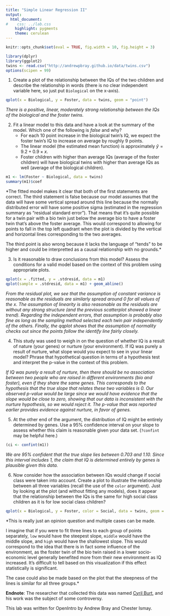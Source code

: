 ```yaml
---
title: "Simple Linear Regression II"
output:
  html_document:
#    css: ../lab.css
    highlight: pygments
    theme: cerulean
---
```


```r
knitr::opts_chunk$set(eval = TRUE, fig.width = 10, fig.height = 3)
```


```r
library(dplyr)
library(ggplot2)
twins <- read.csv("http://andrewpbray.github.io/data/twins.csv")
options(scipen = 99)
```

1. Create a plot of the relationship between the IQs of the two children and
   describe the relationship in words (there is no clear independent variable 
   here, so just put `Biological` on the x-axis).

```r
qplot(x = Biological, y = Foster, data = twins, geom = "point")
```

*There is a positive, linear, moderately strong relationship between the IQs
of the biological and the foster twins.*

2. Fit a linear model to this data and have a look at the summary of the model.
Which one of the following is *false* and why?
    - For each 10 point increase in the biological twin's IQ, we expect the 
    foster twin's IQ to increase on average by roughly 9 points.
    - The linear model (the estimated mean function) is approximately 
    $\hat{y} = 9.2 + 0.9 \times x$.
    - Foster children with higher than average IQs (average of the foster 
    children) will have biological twins with higher than average IQs as well
    (average of the biological children).
    
```r
m1 <- lm(Foster ~ Biological, data = twins)
summary(m1)$coef
```

*The fitted model makes it clear that both of the first statements are correct.
The third statement is false because our model assumes that the data will have
some vertical spread around this line because the normally distributed error
will have some positive sigma (estimated in the regression summary as "residual
standard error"). That means that it's quite possible for a twin pair with a 
bio twin just below the average bio to have a foster twin that's above the foster
average. This would correspond to allowing for points to fall in the top left
quadrant when the plot is divided by the vertical and horizontal lines 
corresponding to the two averages.

The third point is also wrong because it lacks the language of "tends" to be higher
and could be interpretted as a causal relationship with no grounds.*


3. Is it reasonable to draw conclusions from this model?  Assess the 
conditions for a valid model based on the context of this problem using appropriate plots.

```r
qplot(x = .fitted, y = .stdresid, data = m1)
qplot(sample = .stdresid, data = m1) + geom_abline()
```

*From the residual plot, we see that the assumption of constant variance is 
reasonable as the residuals are similarly spread around 0 for all values of the x.
The assumption of linearity is also reasonable as the residuals are without
any strong structure (and the previous scatterplot showed a linear trend). 
Regarding the independent errors, that assumption is probably also fine as long
as the sampling method selected each twin pair independently of the others.
Finally, the qqplot shows that the assumption of normality checks out since the
points follow the identify line fairly closely.*


4. This study was used to weigh in on the question of whether IQ is a result of
nature (your genes) or nurture (your environment).  If IQ was purely a result of 
nurture, what slope would you expect to see in your linear model?  Phrase that 
hypothetical question in terms of a hypothesis test and interpret the p-value
in the context of this problem.

*If IQ was purely a result of nurture, then there should be no association between
two people who are raised in different environments (bio and foster), even if
they share the same genes. This corresponds to the hypothesis that the true
slope that relates these two variables is 0. Our observed p-value would be large since we would have evidence that the slope would be close
to zero, showing that our data is inconsistent with the nurture hypothesis, so
we would reject it.  The $p$-value that was reported earlier provides evidence against nurture, in favor of genes.*


5. At the other end of the argument, the distribution of IQ might be entirely
determined by genes.  Use a 95% confidence interval on your slope to assess
whether this claim is reasonable given your data set. (`?confint` may be helpful here.)

```r
(ci <- confint(m1))
```

*We are 95% confident that the true slope lies between 0.703 and 1.10. Since
this interval includes 1, the claim that IQ is determined entirely by genes
is plausible given this data.*


6. Now consider how the association between IQs would change if social class were
taken into account.  Create a plot to illustrate the 
relationship between all three variables (recall the use of the `color` argument). Just by looking at the plot (and 
without fitting any models), does it appear that the relationship between the 
IQs is the same for high social class children as it is for low social class 
children?

```r
qplot(x = Biological, y = Foster, color = Social, data = twins, geom = "point")
```

*This is really just an opinion question and multiple cases can be made.

I imagine that if you were to fit three lines to each group of points separately,
`low` would have the steepest slope, `middle` would have the middle slope, and 
`high` would have the shallowest slope. This would correspond to the idea that 
there is in fact some influence of the environment, as the foster twin of the
bio twin raised in a lower socio-economic level generally benefited more from their
new environment as IQ increased. It's difficult to tell based on this visualization 
if this effect statistically is significant.

The case could also be made based on the plot that the steepness of the lines is similar for all three groups.*

**Endnote**: The researcher that collected this data was named [Cyril Burt](http://en.wikipedia.org/wiki/Cyril_Burt), and his work was the subject of 
some controversy.

<div id="license">
This lab was written for OpenIntro by Andrew Bray and Chester Ismay.
</div>